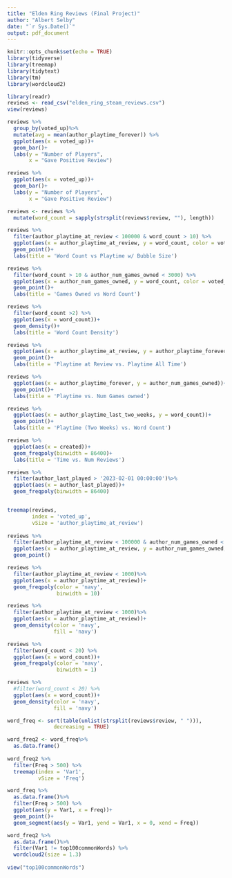 ```yaml
---
title: "Elden Ring Reviews (Final Project)"
author: "Albert Selby"
date: "`r Sys.Date()`"
output: pdf_document
---
```


```r
knitr::opts_chunk$set(echo = TRUE)
library(tidyverse)
library(treemap)
library(tidytext)
library(tm)
library(wordcloud2)
```

```r
library(readr)
reviews <- read_csv("elden_ring_steam_reviews.csv")
view(reviews)
```

```r
reviews %>% 
  group_by(voted_up)%>%
  mutate(avg = mean(author_playtime_forever)) %>%
  ggplot(aes(x = voted_up))+
  geom_bar()+
  labs(y = "Number of Players",
       x = "Gave Positive Review")

reviews %>% 
  ggplot(aes(x = voted_up))+
  geom_bar()+
  labs(y = "Number of Players",
       x = "Gave Positive Review")

```
```r
reviews <- reviews %>%
  mutate(word_count = sapply(strsplit(reviews$review, ""), length))
```

```r
reviews %>% 
  filter(author_playtime_at_review < 100000 & word_count > 10) %>%
  ggplot(aes(x = author_playtime_at_review, y = word_count, color = voted_up, size = author_num_games_owned))+
  geom_point()+
  labs(title = 'Word Count vs Playtime w/ Bubble Size')

reviews %>% 
  filter(word_count > 10 & author_num_games_owned < 3000) %>%
  ggplot(aes(x = author_num_games_owned, y = word_count, color = voted_up))+
  geom_point()+
  labs(title = 'Games Owned vs Word Count')

reviews %>% 
  filter(word_count >2) %>%
  ggplot(aes(x = word_count))+
  geom_density()+
  labs(title = 'Word Count Density')

reviews %>%
  ggplot(aes(x = author_playtime_at_review, y = author_playtime_forever))+
  geom_point()+
  labs(title = 'Playtime at Review vs. Playtime All Time')

reviews %>%
  ggplot(aes(x = author_playtime_forever, y = author_num_games_owned))+
  geom_point()+
  labs(title = 'Playtime vs. Num Games owned')

reviews %>%
  ggplot(aes(x = author_playtime_last_two_weeks, y = word_count))+
  geom_point()+
  labs(title = 'Playtime (Two Weeks) vs. Word Count')

reviews %>%
  ggplot(aes(x = created))+
  geom_freqpoly(binwidth = 86400)+
  labs(title = 'Time vs. Num Reviews')

reviews %>%
  filter(author_last_played > '2023-02-01 00:00:00')%>%
  ggplot(aes(x = author_last_played))+
  geom_freqpoly(binwidth = 86400)


treemap(reviews,
        index = 'voted_up',
        vSize = 'author_playtime_at_review')
  
reviews %>% 
  filter(author_playtime_at_review < 100000 & author_num_games_owned < 4000) %>%
  ggplot(aes(x = author_playtime_at_review, y = author_num_games_owned, size = word_count))+
  geom_point()
```
```r
reviews %>%
  filter(author_playtime_at_review < 1000)%>%
  ggplot(aes(x = author_playtime_at_review))+
  geom_freqpoly(color = 'navy',
                binwidth = 10)

reviews %>%
  filter(author_playtime_at_review < 1000)%>%
  ggplot(aes(x = author_playtime_at_review))+
  geom_density(color = 'navy',
               fill = 'navy')

reviews %>%
  filter(word_count < 20) %>%
  ggplot(aes(x = word_count))+
  geom_freqpoly(color = 'navy',
                binwidth = 1)

reviews %>%
  #filter(word_count < 20) %>%
  ggplot(aes(x = word_count))+
  geom_density(color = 'navy',
               fill = 'navy')
```
```r
word_freq <- sort(table(unlist(strsplit(reviews$review, " "))),
               decreasing = TRUE)

word_freq2 <- word_freq%>%
  as.data.frame()
  
word_freq2 %>%
  filter(Freq > 500) %>%
  treemap(index = 'Var1',
          vSize = 'Freq')

word_freq %>%
  as.data.frame()%>%
  filter(Freq > 500) %>%
  ggplot(aes(y = Var1, x = Freq))+
  geom_point()+
  geom_segment(aes(y = Var1, yend = Var1, x = 0, xend = Freq))

word_freq2 %>%
  as.data.frame()%>%
  filter(Var1 != top100commonWords) %>%
  wordcloud2(size = 1.3)
  
view("top100commonWords")
```

